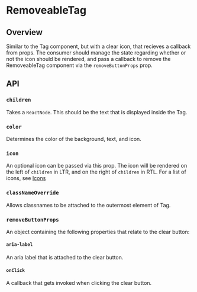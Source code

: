 
<Meta of={RemoveableTagStories} />

# RemoveableTag

<ResourceLinks
  sourceCode="https://github.com/cultureamp/kaizen-design-system/tree/main/packages/components/src/__future__/Tag/RemoveableTag.tsx"
  designGuidelines="https://www.figma.com/file/eZKEE5kXbEMY3lx84oz8iN/%F0%9F%92%9C-UI-Kit%3A-Heart?type=design&node-id=48986-137441&mode=design&t=9o7AOjKCbdVADUkP-0"
/>

<KaioNotification />

<Installation
  installCommand="yarn add @kaizen/components"
  importStatement="import { RemoveableTag } from `@kaizen/components/future`"
/>

## Overview

Similar to the Tag component, but with a clear icon, that recieves a callback from props.
The consumer should manage the state regarding whether or not the icon should be rendered,
and pass a callback to remove the RemoveableTag component via the `removeButtonProps` prop.

## API

<Canvas of={RemoveableTagStories.Playground} />
<Controls of={RemoveableTagStories.Playground} />

### `children`

Takes a `ReactNode`. This should be the text that is displayed inside the Tag.

<Canvas of={RemoveableTagStories.Children} />

### `color`

Determines the color of the background, text, and icon.

<Canvas of={RemoveableTagStories.Color} />

### `icon`

An optional icon can be passed via this prop. The icon will be rendered on the left of `children`
in LTR, and on the right of `children` in RTL. For a list of icons, see [Icons](?path=/story/components-icons--sticker-sheet-default)

<Canvas of={RemoveableTagStories.Icon} />

### `classNameOverride`

Allows classnames to be attached to the outermost element of Tag.

<Canvas of={RemoveableTagStories.ClassNameOverride} />

### `removeButtonProps`

An object containing the following properties that relate to the clear button:

#### `aria-label`

An aria label that is attached to the clear button.

#### `onClick`

A callback that gets invoked when clicking the clear button.
